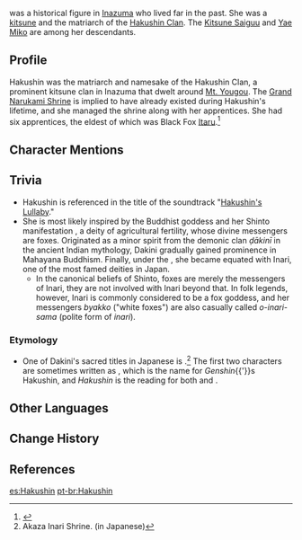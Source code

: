 {{Character Infobox
|type             = Mentioned
|region           = Inazuma

|affiliation      = Hakushin Clan
|group            = Kitsune (Species)
|title            = Great Kitsune
}}
{{Lang|'''Hakushin'''|ja=白辰|ja_rm=Hakushin}} was a historical figure in [[Inazuma]] who lived far in the past. She was a [[kitsune]] and the matriarch of the [[Hakushin Clan]]. The [[Kitsune Saiguu]] and [[Yae Miko]] are among her descendants.

==Profile==
Hakushin was the matriarch and namesake of the Hakushin Clan, a prominent kitsune clan in Inazuma that dwelt around [[Mt. Yougou]]. The [[Grand Narukami Shrine (Subarea)|Grand Narukami Shrine]] is implied to have already existed during Hakushin's lifetime, and she managed the shrine along with her apprentices. She had six apprentices, the eldest of which was Black Fox [[Itaru]].<ref name="Chronicles">{{Ref/Book|New Chronicles of the Six Kitsune|2}}</ref>
<!--
==Story==
-->

==Character Mentions==
{{Character Mentions}}

==Trivia==
*Hakushin is referenced in the title of the soundtrack "[[Hakushin's Lullaby]]."
*She is most likely inspired by the Buddhist goddess {{w|Dakini}} and her Shinto manifestation {{w|Inari Ōkami|Inari}}, a deity of agricultural fertility, whose divine messengers are foxes. Originated as a minor spirit from the demonic clan ''ḍākinī'' in the ancient Indian mythology, Dakini gradually gained prominence in Mahayana Buddhism. Finally, under the {{w|Shinbutsu-shūgō|syncretism of Shinto and Buddhism}}, she became equated with Inari, one of the most famed deities in Japan.
**In the canonical beliefs of Shinto, foxes are merely the messengers of Inari, they are not involved with Inari beyond that. In folk legends, however, Inari is commonly considered to be a fox goddess, and her messengers ''byakko'' ("white foxes") are also casually called ''o-inari-sama'' (polite form of ''inari'').

===Etymology===
*One of Dakini's sacred titles in Japanese is {{Lang|Byakushin Ko'ou Bosatsu|ja=白晨狐王菩薩|ja_tl=White-Dawn Fox-Queen Bodhisattva}}.<ref>Akaza Inari Shrine. [https://www.akazainarijinja.com/grace {{ja|由緒・ご利益|tl=On the Origin and Blessing of the Shrine}}] (in Japanese)</ref> The first two characters are sometimes written as {{ja|白辰}}, which is the name for ''Genshin''{{'}}s Hakushin, and ''Hakushin'' is the {{w|kan-on}} reading for both {{ja|白晨}} and {{ja|白辰}}.

==Other Languages==
{{Other Languages
|en       = Hakushin
|zhs      = 白辰{{Sino|zh|ja}}
|zhs_rm   = Báichén
|zht      = 白辰{{Sino|zh|ja}}
|zht_rm   = Báichén
|zh_tl    = White Dawn
|ja       = 白辰
|ja_rm    = Hakushin
|ja_tl    = White Dawn
|ja_note  = The character {{ja|辰}} typically means "dragon" (in the Chinese zodiac) or "celestial body." However, in this case, it is used as an alternative form of {{ja|晨|tl=dawn" or "morning.}} See the [[#Etymology|Etymology section]].
|ko       = 하쿠신
|es       = Hakushin
|fr       = Hakushin
|ru       = Белый дракон<ref name="Chronicles" /> / Хакусин<ref name="Hakushin Ring">{{Ref/Weapon|Hakushin Ring}}</ref>
|ru_tl    = White Dragon / Hakushin
|th       = Hakushin
|vi       = {{tt|Bạch Thần|白辰}}{{Sino|vi|ja}}
|vi_tl    = White Dawn
|de       = Hakushin
|id       = Hakushin
|pt       = Hakushin
|tr       = Hakushin
|it       = Hakushin
}}

==Change History==
{{Change History|introduced=2.0}}

==References==
{{Reflist}}

[[es:Hakushin]]
[[pt-br:Hakushin]]